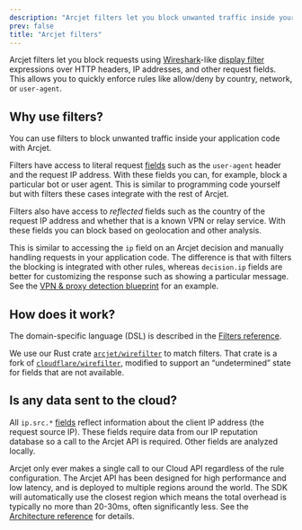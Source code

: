 ```yaml
---
description: "Arcjet filters let you block unwanted traffic inside your application code with Arcjet."
prev: false
title: "Arcjet filters"
---
```



Arcjet filters let you block requests using
[Wireshark](https://www.wireshark.org/)-like [display
filter](https://www.wireshark.org/docs/wsug_html_chunked/ChWorkBuildDisplayFilterSection.html)
expressions over HTTP headers, IP addresses, and other request fields. This
allows you to quickly enforce rules like allow/deny by country, network, or
`user-agent`.

## Why use filters?

You can use filters to block unwanted traffic inside your application code with
Arcjet.

Filters have access to literal request [fields][filters-fields] such as the
`user-agent` header and the request IP address. With these fields you can, for
example, block a particular bot or user agent. This is similar to programming
code yourself but with filters these cases integrate with the rest of Arcjet.

Filters also have access to _reflected_ fields such as the country of the
request IP address and whether that is a known VPN or relay service.
With these fields you can block based on geolocation and other analysis.

This is similar to accessing the `ip` field on an Arcjet decision and manually
handling requests in your application code. The difference is that with filters
the blocking is integrated with other rules, whereas `decision.ip` fields are
better for customizing the response such as showing a particular message. See
the [VPN & proxy detection blueprint](/blueprints/vpn-proxy-detection) for an
example.

## How does it work?

The domain-specific language (DSL) is described in the [Filters reference][filters-reference].

We use our Rust crate [`arcjet/wirefilter`][arcjet-wirefilter] to match filters.
That crate is a fork of [`cloudflare/wirefilter`][cloudflare-wirefilter],
modified to support an “undetermined” state for fields that are not available.

## Is any data sent to the cloud?

All `ip.src.*` [fields][filters-fields] reflect information about the client
IP address (the request source IP). These fields require data from our IP
reputation database so a call to the Arcjet API is required. Other fields are
analyzed locally.

Arcjet only ever makes a single call to our Cloud API regardless of the rule
configuration. The Arcjet API has been designed for high performance and low
latency, and is deployed to multiple regions around the world. The SDK will
automatically use the closest region which means the total overhead is typically
no more than 20-30ms, often significantly less. See the [Architecture
reference](/architecture#arcjet-cloud-api) for details.

<Comments />

[arcjet-wirefilter]: https://github.com/arcjet/wirefilter
[cloudflare-wirefilter]: https://github.com/cloudflare/wirefilter
[filters-reference]: /filters/reference#expression-language
[filters-fields]: /filters/reference#fields

